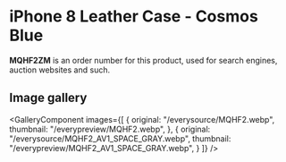 
# iPhone 8 Leather Case - Cosmos Blue

<Callout type='info' emoji='👉🏻'>**MQHF2ZM** is an order number for this product, used for search engines, auction websites and such.</Callout>

## Image gallery

<GalleryComponent
    images={[
      {
        original: "/everysource/MQHF2.webp",
        thumbnail: "/everypreview/MQHF2.webp",
      },
      {
        original: "/everysource/MQHF2_AV1_SPACE_GRAY.webp",
        thumbnail: "/everypreview/MQHF2_AV1_SPACE_GRAY.webp",
      }
    ]}
  />
